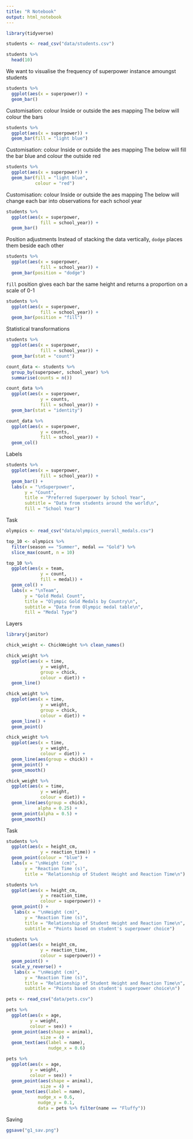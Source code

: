 ```yaml
---
title: "R Notebook"
output: html_notebook
---
```


```r
library(tidyverse)
```


```r
students <- read_csv("data/students.csv")
```

```r
students %>% 
  head(10)
```
We want to visualise the frequency of superpower instance amoungst students
```r
students %>% 
  ggplot(aes(x = superpower)) +
  geom_bar()
```

Customisation: colour
Inside or outside the aes mapping
The below will colour the bars
```r
students %>% 
  ggplot(aes(x = superpower)) +
  geom_bar(fill = "light blue")
```

Customisation: colour
Inside or outside the aes mapping
The below will fill the bar blue and colour the outside red
```r
students %>% 
  ggplot(aes(x = superpower)) +
  geom_bar(fill = "light blue",
           colour = "red")
```



Customisation: colour
Inside or outside the aes mapping
The below will change each bar into observations for each school year
```r
students %>% 
  ggplot(aes(x = superpower,
             fill = school_year)) +
  geom_bar()
```


Position adjustments
Instead of stacking the data vertically, `dodge` places them beside each other
```r
students %>% 
  ggplot(aes(x = superpower,
             fill = school_year)) +
  geom_bar(position = "dodge")
```

`fill` position gives each bar the same height and returns a proportion on a scale of 0-1
```r
students %>% 
  ggplot(aes(x = superpower,
             fill = school_year)) +
  geom_bar(position = "fill")
```

Statistical transformations
```r
students %>% 
  ggplot(aes(x = superpower,
             fill = school_year)) +
  geom_bar(stat = "count")
```


```r
count_data <- students %>% 
  group_by(superpower, school_year) %>% 
  summarise(counts = n())
```

```r
count_data %>% 
  ggplot(aes(x = superpower,
             y = counts,
             fill = school_year)) +
  geom_bar(stat = "identity")
```

```r
count_data %>% 
  ggplot(aes(x = superpower,
             y = counts,
             fill = school_year)) +
  geom_col()
```

Labels
```r
students %>% 
  ggplot(aes(x = superpower,
             fill = school_year)) +
  geom_bar() +
  labs(x = "\nSuperpower",
       y = "Count",
       title = "Preferred Superpower by School Year",
       subtitle = "Data from students around the world\n",
       fill = "School Year")
```


Task
```r
olympics <- read_csv("data/olympics_overall_medals.csv")
```


```r
top_10 <- olympics %>% 
  filter(season == "Summer", medal == "Gold") %>% 
  slice_max(count, n = 10)
```

```r
top_10 %>% 
  ggplot(aes(x = team,
             y = count,
             fill = medal)) +
  geom_col() +
  labs(x = "\nTeam",
       y = "Gold Medal Count",
       title = "Olympic Gold Medals by Country\n",
       subtitle = "Data from Olympic medal table\n",
       fill = "Medal Type")
```

Layers
```r
library(janitor)
```

```r
chick_weight <- ChickWeight %>% clean_names()
```

```r
chick_weight %>% 
  ggplot(aes(x = time,
             y = weight,
             group = chick,
             colour = diet)) +
  geom_line()
```


```r
chick_weight %>% 
  ggplot(aes(x = time,
             y = weight,
             group = chick,
             colour = diet)) +
  geom_line() +
  geom_point()
```

```r
chick_weight %>% 
  ggplot(aes(x = time,
             y = weight,
             colour = diet)) +
  geom_line(aes(group = chick)) +
  geom_point() +
  geom_smooth()
```


```r
chick_weight %>% 
  ggplot(aes(x = time,
             y = weight,
             colour = diet)) +
  geom_line(aes(group = chick),
            alpha = 0.25) +
  geom_point(alpha = 0.5) +
  geom_smooth()
```

Task

```r
students %>% 
  ggplot(aes(x = height_cm,
             y = reaction_time)) +
  geom_point(colour = "blue") +
  labs(x = "\nHeight (cm)",
       y = "Reaction Time (s)",
       title = "Relationship of Student Height and Reaction Time\n")
```

```r
students %>% 
  ggplot(aes(x = height_cm,
             y = reaction_time,
             colour = superpower)) +
  geom_point() + 
   labs(x = "\nHeight (cm)",
       y = "Reaction Time (s)",
       title = "Relationship of Student Height and Reaction Time\n",
       subtitle = "Points based on student's superpower choice")
```

```r
students %>% 
  ggplot(aes(x = height_cm,
             y = reaction_time,
             colour = superpower)) +
  geom_point() + 
  scale_y_reverse() +
   labs(x = "\nHeight (cm)",
       y = "Reaction Time (s)",
       title = "Relationship of Student Height and Reaction Time\n",
       subtitle = "Points based on student's superpower choice\n")
```


```r
pets <- read_csv("data/pets.csv")
```

```r
pets %>% 
  ggplot(aes(x = age,
         y = weight,
         colour = sex)) +
  geom_point(aes(shape = animal),
             size = 4) +
  geom_text(aes(label = name),
                nudge_x = 0.6) 
```

```r
pets %>% 
  ggplot(aes(x = age,
         y = weight,
         colour = sex)) +
  geom_point(aes(shape = animal),
             size = 4) +
  geom_text(aes(label = name),
            nudge_x = 0.6,
            nudge_y = 0.1,
            data = pets %>% filter(name == "Fluffy"))
```

Saving
```r
ggsave("g1_sav.png")
```

































